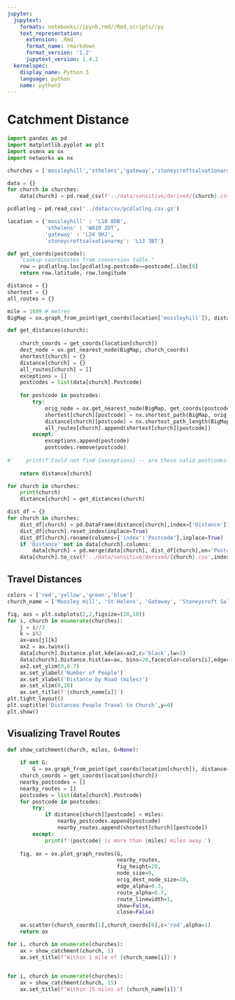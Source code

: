```yaml
---
jupyter:
  jupytext:
    formats: notebooks//ipynb,rmd//Rmd,scripts//py
    text_representation:
      extension: .Rmd
      format_name: rmarkdown
      format_version: '1.2'
      jupytext_version: 1.4.2
  kernelspec:
    display_name: Python 3
    language: python
    name: python3
---
```


# Catchment Distance

```python
import pandas as pd
import matplotlib.pyplot as plt
import osmnx as ox
import networkx as nx
```

```python
churches = ['mossleyhill','sthelens','gateway','stoneycroftsalvationarmy']

data = {}
for church in churches:
    data[church] = pd.read_csv(f'../data/sensitive/derived/{church}.csv')
```

```python
pcdlatlng = pd.read_csv('../data/csv/pcdlatlng.csv.gz')
```

```python
location = {'mossleyhill' : 'L18 8DB',
            'sthelens' : 'WA10 2DT',
            'gateway' : 'L24 9HJ',
            'stoneycroftsalvationarmy': 'L13 3BT'}
```

```python
def get_coords(postcode):
    "Lookup coordinates from conversion table."
    row = pcdlatlng.loc[pcdlatlng.postcode==postcode].iloc[0]
    return row.latitude, row.longitude
```

```python
distance = {}
shortest = {}
all_routes = {}
```

```python
mile = 1609 # metres
BigMap = ox.graph_from_point(get_coords(location['mossleyhill']), distance=20*mile, network_type='drive')
```

```python
def get_distances(church):
    
    church_coords = get_coords(location[church])
    dest_node = ox.get_nearest_node(BigMap, church_coords)
    shortest[church] = {}
    distance[church] = {}
    all_routes[church] = []
    exceptions = []
    postcodes = list(data[church].Postcode)
    
    for postcode in postcodes:
        try:
            orig_node = ox.get_nearest_node(BigMap, get_coords(postcode))
            shortest[church][postcode] = nx.shortest_path(BigMap, orig_node, dest_node, weight='length')
            distance[church][postcode] = nx.shortest_path_length(BigMap, orig_node, dest_node, weight='length') / mile
            all_routes[church].append(shortest[church][postcode])
        except:
            exceptions.append(postcode)
            postcodes.remove(postcode)
    
#     print(f'Could not find {exceptions} -- are these valid postcodes?')
            
    return distance[church]
```

```python
for church in churches:
    print(church)
    distance[church] = get_distances(church)
```

```python
dist_df = {}
for church in churches:
    dist_df[church] = pd.DataFrame(distance[church],index=['Distance']).T
    dist_df[church].reset_index(inplace=True)
    dist_df[church].rename(columns={'index':'Postcode'},inplace=True)
    if 'Distance' not in data[church].columns:
        data[church] = pd.merge(data[church], dist_df[church],on='Postcode')
    data[church].to_csv(f'../data/sensitive/derived/{church}.csv',index=False)
```

## Travel Distances

```python
colors = ['red','yellow','green','blue']
church_name = ['Mossley Hill', 'St Helens', 'Gateway', 'Stoneycroft Salvation Army']

fig, axs = plt.subplots(2,2,figsize=(20,10))
for i, church in enumerate(churches):
    j = i//2
    k = i%2
    ax=axs[j][k]
    ax2 = ax.twinx()
    data[church].Distance.plot.kde(ax=ax2,c='black',lw=3)
    data[church].Distance.hist(ax=ax, bins=20,facecolor=colors[i],edgecolor='black')
    ax2.set_ylim(0,0.7)
    ax.set_ylabel('Number of People')
    ax.set_xlabel('Distance by Road (miles)')
    ax.set_xlim(0,20)
    ax.set_title(f'{church_name[i]}')
plt.tight_layout()
plt.suptitle('Distances People Travel to Church',y=0)
plt.show()
```

## Visualizing Travel Routes

```python
def show_catchment(church, miles, G=None):
    
    if not G:
        G = ox.graph_from_point(get_coords(location[church]), distance=miles*mile, network_type='drive')
    church_coords = get_coords(location[church])
    nearby_postcodes = []
    nearby_routes = []
    postcodes = list(data[church].Postcode)
    for postcode in postcodes:
        try:
            if distance[church][postcode] < miles:
                nearby_postcodes.append(postcode)
                nearby_routes.append(shortest[church][postcode])
        except:
            print(f'{postcode} is more than {miles} miles away.')
    
    fig, ax = ox.plot_graph_routes(G,
                                   nearby_routes,
                                   fig_height=20,
                                   node_size=0,
                                   orig_dest_node_size=10,
                                   edge_alpha=0.3,
                                   route_alpha=0.7,
                                   route_linewidth=1,
                                   show=False,
                                   close=False)
    
    ax.scatter(church_coords[1],church_coords[0],c='red',alpha=1)
    return ax
```

```python
for i, church in enumerate(churches):
    ax = show_catchment(church, 1)
    ax.set_title(f'Within 1 mile of {church_name[i]}')
    
```

```python
for i, church in enumerate(churches):
    ax = show_catchment(church, 15)
    ax.set_title(f'Within 15 miles of {church_name[i]}')
```
